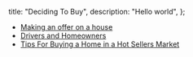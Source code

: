 
  title: "Deciding To Buy",
  description: "Hello world",
};

<BlogHeader
  Title="Your Decision To Sell"
  Description="Discover key factors to help you make an informed decision, ensuring your purchase is both smart and satisfying. Avoid common pitfalls with our expert tips."
/>

- [Making an offer on a house](http://www.moneysense.ca/spend/real-estate/making-an-offer/​)
- [Drivers and Homeowners​](https://www.sunlife.ca/ca/Learn+and+Plan/Money/Drivers+and+homeowners/What+you+need+to+know+before+making+an+offer+on+a+home?vgnLocale=en_CA/​)
- [Tips For Buying a Home in a Hot Sellers Market](https://www.thebalance.com/tips-for-home-buying-in-a-sizzling-hot-seller-s-market-1798355)
